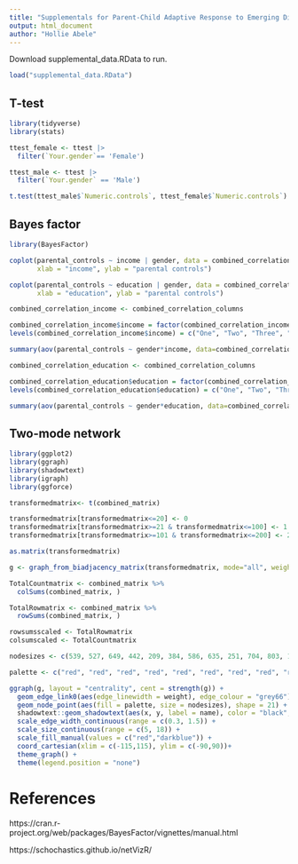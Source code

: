 ```yaml
---
title: "Supplementals for Parent-Child Adaptive Response to Emerging Digital Ecologies"
output: html_document
author: "Hollie Abele"
---
```


Download supplemental_data.RData to run.

```r
load("supplemental_data.RData")
```

## T-test

```r
library(tidyverse)
library(stats)
```

```r
ttest_female <- ttest |>
  filter(`Your.gender`== 'Female')

ttest_male <- ttest |>
  filter(`Your.gender` == 'Male')
```

```r
t.test(ttest_male$`Numeric.controls`, ttest_female$`Numeric.controls`)
```

## Bayes factor

```r
library(BayesFactor)
```

```r
coplot(parental_controls ~ income | gender, data = combined_correlation_columns, panel = panel.smooth,
       xlab = "income", ylab = "parental controls")
```

```r
coplot(parental_controls ~ education | gender, data = combined_correlation_columns, panel = panel.smooth,
       xlab = "education", ylab = "parental controls")
```

```r
combined_correlation_income <- combined_correlation_columns

combined_correlation_income$income = factor(combined_correlation_income$income)
levels(combined_correlation_income$income) = c("One", "Two", "Three", "Four", "Five", "Six", "Seven", "Eight", "Nine")

summary(aov(parental_controls ~ gender*income, data=combined_correlation_income))
```

```r
combined_correlation_education <- combined_correlation_columns

combined_correlation_education$education = factor(combined_correlation_education$education)
levels(combined_correlation_education$education) = c("One", "Two", "Three", "Four", "Five", "Six")

summary(aov(parental_controls ~ gender*education, data=combined_correlation_education))
```

## Two-mode network

```r
library(ggplot2)
library(ggraph)
library(shadowtext)
library(igraph)
library(ggforce)
```

```r
transformedmatrix<- t(combined_matrix)

transformedmatrix[transformedmatrix<=20] <- 0
transformedmatrix[transformedmatrix>=21 & transformedmatrix<=100] <- 1
transformedmatrix[transformedmatrix>=101 & transformedmatrix<=200] <- 2

as.matrix(transformedmatrix)
```

```r
g <- graph_from_biadjacency_matrix(transformedmatrix, mode="all", weighted=TRUE)
```

```r
TotalCountmatrix <- combined_matrix %>% 
  colSums(combined_matrix, )

TotalRowmatrix <- combined_matrix %>% 
  rowSums(combined_matrix, )

rowsumsscaled <- TotalRowmatrix
colsumscaled <- TotalCountmatrix

nodesizes <- c(539, 527, 649, 442, 209, 384, 586, 635, 251, 704, 803, 188, 837, 627, 327, 1366, 778)

palette <- c("red", "red", "red", "red", "red", "red", "red", "red", "red", "red", "darkblue","darkblue", "darkblue", "darkblue", "darkblue", "darkblue", "darkblue")

```

```r
ggraph(g, layout = "centrality", cent = strength(g)) +
  geom_edge_link0(aes(edge_linewidth = weight), edge_colour = "grey66") +
  geom_node_point(aes(fill = palette, size = nodesizes), shape = 21) +
  shadowtext::geom_shadowtext(aes(x, y, label = name), color = "black", size = 3.17, bg.colour = "white") +
  scale_edge_width_continuous(range = c(0.3, 1.5)) +
  scale_size_continuous(range = c(5, 18)) +
  scale_fill_manual(values = c("red","darkblue")) +
  coord_cartesian(xlim = c(-115,115), ylim = c(-90,90))+
  theme_graph() +
  theme(legend.position = "none")
```

# References

https://cran.r-project.org/web/packages/BayesFactor/vignettes/manual.html

https://schochastics.github.io/netVizR/
